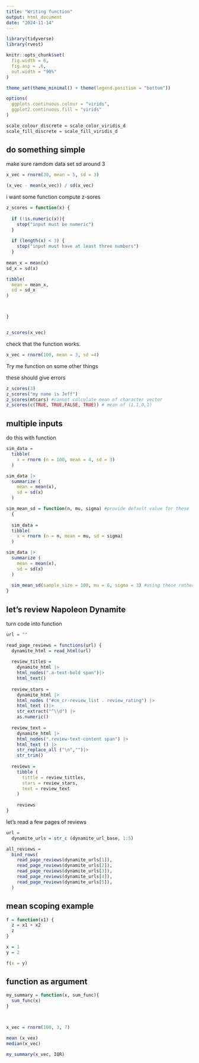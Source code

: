 ```yaml
---
title: "Writing function"
output: html_document
date: "2024-11-14"
---
```


```r
library(tidyverse)
library(rvest)

knitr::opts_chunk$set(
  fig.width = 6,
  fig.asp = .6,
  out.width = "90%"
)

theme_set(theme_minimal() + theme(legend.position = "bottom"))

options(
  ggplots.continuous.colour = "virids",
  ggplot2.continuous.fill = "virids"
)

scale_colour_discrete = scale_color_viridis_d
scale_fill_discrete = scale_fill_viridis_d
```

## do something simple
make sure ramdom data set sd around 3
```r
x_vec = rnorm(30, mean = 5, sd = 3)

(x_vec - mean(x_vec)) / sd(x_vec)
```

i want some function compute z-sores
```r
z_scores = function(x) {
  
  if (!is.numeric(x)){
    stop("input must be numeric")
  }
  
  if (length(x) < 3) {
    stop("input must have at least three numbers")
  }
  
mean_x = mean(x)
sd_x = sd(x)

tibble(
  mean = mean_x,
  sd = sd_x
)



}


z_scores(x_vec)
```

check that the function works.
```r
x_vec = rnorm(100, mean = 3, sd =4)

```


Try me function on some other things

these should give errors
```r
z_scores(3)
z_scores("my name is Jeff")
z_scores(mtcars) #cannot calculate mean of character vector
z_scores(c(TRUE, TRUE,FALSE, TRUE)) # mean of (1,1,0,1)

```


## multiple inputs
do this with function
```r
sim_data =
  tibble(
    x = rnorm (n = 100, mean = 4, sd = 3)
  )

sim_data |>
  summarize (
    mean = mean(x),
    sd = sd(x)
  )

```



```r
sim_mean_sd = function(n, mu, sigma) #provide default value for these
  {
  
  sim_data =
  tibble(
    x = rnorm (n = n, mean = mu, sd = sigma)
  )

sim_data |>
  summarize (
    mean = mean(x),
    sd = sd(x)
  )
  
  sim_mean_sd(sample_size = 100, mu = 6, sigma = 3) #using these rather than default value
}
```

## let's review Napoleon Dynamite
 
turn code into function
```r
url = ""

read_page_reviews = functions(url) {
  dynamite_html = read_html(url)
  
  review_titles = 
    dynamite_html |>
    html_nodes(".a-text-bold span")|>
    html_text()
  
  review_stars = 
    dynamite_html |>
    html_nodes ("#cm_cr-review_list . review_rating") |>
    html_text ()|>
    str_extract("^\\d") |>
    as.numeric()
  
  review_text = 
    dynamite_html |>
    html_nodes(".review-text-content span") |>
    html_text () |>
    str_replace_all ("\n","")|>
    str_trim()
  
  reviews = 
    tibble (
      tittle = review_tittles,
      stars = review_stars,
      text = review_text
    )
  
    reviews
}
```


let's read a few pages of reviews
```r
url = 
  dynamite_urls = str_c (dynamite_url_base, 1:5)

all_reviews = 
  bind_rows(
    read_page_reviews(dynamite_urls[1]),
    read_page_reviews(dynamite_urls[2]),
    read_page_reviews(dynamite_urls[3]),
    read_page_reviews(dynamite_urls[4]),
    read_page_reviews(dynamite_urls[5]),
  )

```


## mean scoping example

```r
f = function(x1) {
  z = x1 + x2
  z
}

x = 1
y = 2

f(x = y)
```



## function as argument

```r
my_summary = function(x, sum_func){
  sum_func(x)
}



x_vec = rnorm(100, 3, 7)

mean (x_vex)
median(x_vec)

my_summary(x_vec, IQR)
```













